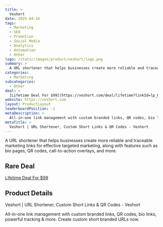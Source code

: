 ```yaml
---
title: >
  Veshort
date: 2025-04-16
tags:
  - Marketing
  - SEO
  - Promotion
  - Social Media
  - Analytics
  - Automation
  - Other
logo: /static/images/product/veshort/logo.png
summary: >
  A URL shortener that helps businesses create more reliable and traceable marketing links for effective targeted marketing, along with features such as bio pages, QR codes, call-to-action overlays, and more.
categories:
  - Marketing
subcategories:
  - Other
deal: >
  [Lifetime Deal For $99](https://veshort.com/deal/lifetime?linkId=lp_628593&sourceId=fahad&tenantId=veshort&affS1=rare-deals)
website: https://veshort.com
layout: ProductLayout
leaderboardPosition: -1
metaDescription: >
  All-in-one link management with custom branded links, QR codes, bio links, powerful tracking & more. Create custom short branded URLs now.
metaTitle: >
  Veshort | URL Shortener, Custom Short Links & QR Codes - Veshort
---
```

A URL shortener that helps businesses create more reliable and traceable marketing links for effective targeted marketing, along with features such as bio pages, QR codes, call-to-action overlays, and more.

## Rare Deal

[Lifetime Deal For $99](https://veshort.com/deal/lifetime?linkId=lp_628593&sourceId=fahad&tenantId=veshort&affS1=rare-deals)

## Product Details

Veshort | URL Shortener, Custom Short Links & QR Codes - Veshort

All-in-one link management with custom branded links, QR codes, bio links, powerful tracking & more. Create custom short branded URLs now.
